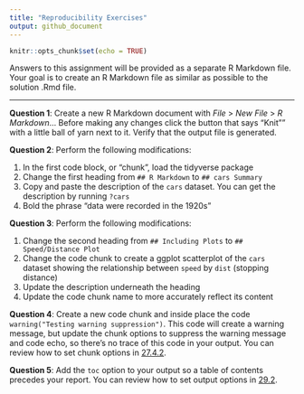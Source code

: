 ```yaml
---
title: "Reproducibility Exercises"
output: github_document
---
```


```r
knitr::opts_chunk$set(echo = TRUE)
```

Answers to this assignment will be provided as a separate R Markdown file. Your 
goal is to create an R Markdown file as similar as possible to the solution .Rmd file.

---

**Question 1**:
Create a new R Markdown document with *File* > *New File* > *R Markdown*... Before 
making any changes click the button that says "Knit"" with a little ball of yarn next to it. 
Verify that the output file is generated.

**Question 2**:
Perform the following modifications: 

 1. In the first code block, or "chunk", load the tidyverse package
 2. Change the first heading from `## R Markdown` to `## cars Summary` 
 3. Copy and paste the description of the `cars` dataset. You can get the 
 description by running `?cars`
 4. Bold the phrase "data were recorded in the 1920s"
 
**Question 3**:
Perform the following modifications: 

  1. Change the second heading from `## Including Plots` to `## Speed/Distance Plot`
  2. Change the code chunk to create a ggplot scatterplot of the `cars` dataset 
  showing the relationship between `speed` by `dist` (stopping distance)
  3. Update the description underneath the heading
  4. Update the code chunk name to more accurately reflect its content
  
**Question 4**:
Create a new code chunk and inside place the code `warning("Testing warning suppression")`. 
This code will create a warning message, but update the chunk options to suppress 
the warning message and code echo, so there's no trace of this code in your output. 
You can review how to set chunk options in [27.4.2](http://r4ds.had.co.nz/r-markdown.html#chunk-options).

**Question 5**:
Add the `toc` option to your output so a table of contents precedes your report. 
You can review how to set output options in [29.2](http://r4ds.had.co.nz/r-markdown-formats.html#output-options).

